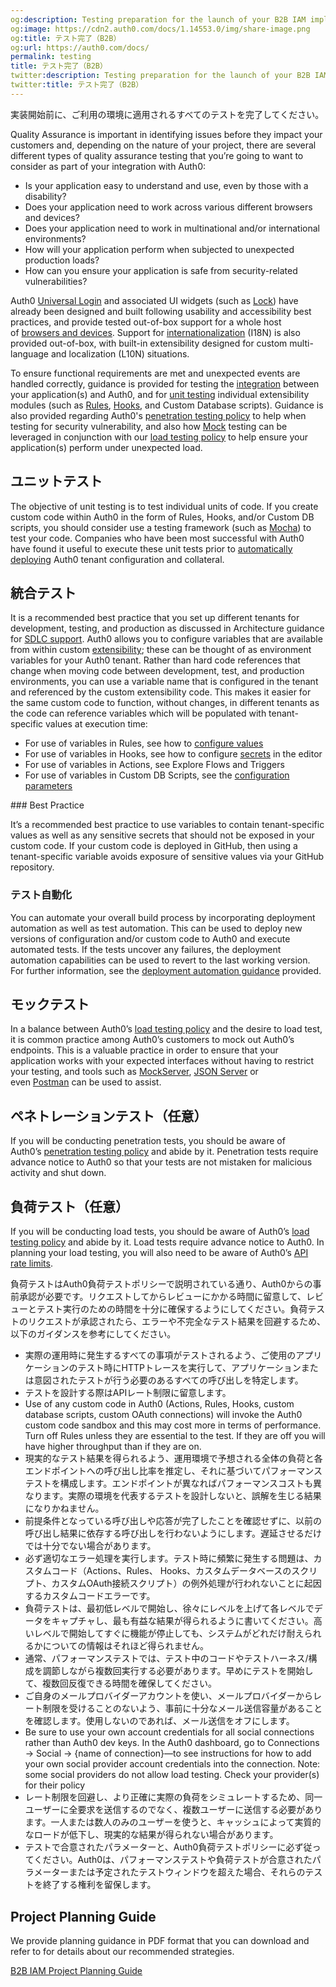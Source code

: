 ```yaml
---
og:description: Testing preparation for the launch of your B2B IAM implementation.
og:image: https://cdn2.auth0.com/docs/1.14553.0/img/share-image.png
og:title: テスト完了（B2B）
og:url: https://auth0.com/docs/
permalink: testing
title: テスト完了（B2B）
twitter:description: Testing preparation for the launch of your B2B IAM implementation.
twitter:title: テスト完了（B2B）
---
```


実装開始前に、ご利用の環境に適用されるすべてのテストを完了してください。

Quality Assurance is important in identifying issues before they impact your customers and, depending on the nature of your project, there are several different types of quality assurance testing that you’re going to want to consider as part of your integration with Auth0:

* Is your application easy to understand and use, even by those with a disability?
* Does your application need to work across various different browsers and devices?
* Does your application need to work in multinational and/or international environments?
* How will your application perform when subjected to unexpected production loads?
* How can you ensure your application is safe from security-related vulnerabilities?

Auth0 [Universal Login](/docs/authenticate/login/auth0-universal-login) and associated UI widgets (such as [Lock](/docs/libraries/lock)) have already been designed and built following usability and accessibility best practices, and provide tested out-of-box support for a whole host of [browsers and devices](/docs/troubleshoot/customer-support/product-support-matrix). Support for [internationalization](/docs/customize/internationalization-and-localization) (I18N) is also provided out-of-box, with built-in extensibility designed for custom multi-language and localization (L10N) situations.

To ensure functional requirements are met and unexpected events are handled correctly, guidance is provided for testing the [integration](#integration-testing) between your application(s) and Auth0, and for [unit testing](#unit-testing) individual extensibility modules (such as [Rules](/docs/customize/rules/debug-rules), [Hooks](/docs/customize/hooks/update-hooks), and Custom Database scripts). Guidance is also provided regarding Auth0's [penetration testing policy](/docs/troubleshoot/customer-support/operational-policies/penetration-testing-policy) to help when testing for security vulnerability, and also how [Mock](#mock-testing) testing can be leveraged in conjunction with our [load testing policy](/docs/troubleshoot/customer-support/operational-policies/load-testing-policy) to help ensure your application(s) perform under unexpected load.

## ユニットテスト

The objective of unit testing is to test individual units of code. If you create custom code within Auth0 in the form of Rules, Hooks, and/or Custom DB scripts, you should consider use a testing framework (such as [Mocha](https://mochajs.org/)) to test your code. Companies who have been most successful with Auth0 have found it useful to execute these unit tests prior to [automatically deploying](/docs/get-started/architecture-scenarios/business-to-business/deployment) Auth0 tenant configuration and collateral.

## 統合テスト

It is a recommended best practice that you set up different tenants for development, testing, and production as discussed in Architecture guidance for [SDLC support](/docs/get-started/architecture-scenarios/business-to-business/architecture#sdlc-support). Auth0 allows you to configure variables that are available from within custom [extensibility](/docs/customize/extensions); these can be thought of as environment variables for your Auth0 tenant. Rather than hard code references that change when moving code between development, test, and production environments, you can use a variable name that is configured in the tenant and referenced by the custom extensibility code. This makes it easier for the same custom code to function, without changes, in different tenants as the code can reference variables which will be populated with tenant-specific values at execution time:

* For use of variables in Rules, see how to [configure values](/docs/customize/rules/configuration)
* For use of variables in Hooks, see how to configure [secrets](/docs/customize/hooks/hook-secrets) in the editor
* For use of variables in Actions, see Explore Flows and Triggers
* For use of variables in Custom DB Scripts, see the [configuration parameters](/docs/authenticate/database-connections/custom-db/create-db-connection#step-3-add-configuration-parameters)

<Info>
### Best Practice

It’s a recommended best practice to use variables to contain tenant-specific values as well as any sensitive secrets that should not be exposed in your custom code. If your custom code is deployed in GitHub, then using a tenant-specific variable avoids exposure of sensitive values via your GitHub repository.
</Info>

### テスト自動化

You can automate your overall build process by incorporating deployment automation as well as test automation. This can be used to deploy new versions of configuration and/or custom code to Auth0 and execute automated tests. If the tests uncover any failures, the deployment automation capabilities can be used to revert to the last working version. For further information, see the [deployment automation guidance](/docs/get-started/architecture-scenarios/business-to-business/deployment) provided.

## モックテスト

In a balance between Auth0’s [load testing policy](/docs/troubleshoot/customer-support/operational-policies/load-testing-policy) and the desire to load test, it is common practice among Auth0’s customers to mock out Auth0’s endpoints. This is a valuable practice in order to ensure that your application works with your expected interfaces without having to restrict your testing, and tools such as [MockServer](http://www.mock-server.com/), [JSON Server](https://github.com/typicode/json-server) or even [Postman](https://learning.getpostman.com/docs/postman/mock_servers/setting_up_mock/) can be used to assist.

## ペネトレーションテスト（任意）

If you will be conducting penetration tests, you should be aware of Auth0’s [penetration testing policy](/docs/troubleshoot/customer-support/operational-policies/penetration-testing-policy) and abide by it. Penetration tests require advance notice to Auth0 so that your tests are not mistaken for malicious activity and shut down.

## 負荷テスト（任意）

If you will be conducting load tests, you should be aware of Auth0’s [load testing policy](/docs/troubleshoot/customer-support/operational-policies/load-testing-policy) and abide by it. Load tests require advance notice to Auth0. In planning your load testing, you will also need to be aware of Auth0’s [API rate limits](/docs/troubleshoot/customer-support/operational-policies/rate-limit-policy).

負荷テストはAuth0負荷テストポリシーで説明されている通り、Auth0からの事前承認が必要です。リクエストしてからレビューにかかる時間に留意して、レビューとテスト実行のための時間を十分に確保するようにしてください。負荷テストのリクエストが承認されたら、エラーや不完全なテスト結果を回避するため、以下のガイダンスを参考にしてください。

* 実際の運用時に発生するすべての事項がテストされるよう、ご使用のアプリケーションのテスト時にHTTPトレースを実行して、アプリケーションまたは意図されたテストが行う必要のあるすべての呼び出しを特定します。
* テストを設計する際はAPIレート制限に留意します。
* Use of any custom code in Auth0 (Actions, Rules, Hooks, custom database scripts, custom <Tooltip tip="OAuth 2.0: Authorization framework that defines authorization protocols and workflows." cta="View Glossary" href="/docs/glossary?term=OAuth">OAuth</Tooltip> connections) will invoke the Auth0 custom code sandbox and this may cost more in terms of performance. Turn off Rules unless they are essential to the test. If they are off you will have higher throughput than if they are on.
* 現実的なテスト結果を得られるよう、運用環境で予想される全体の負荷と各エンドポイントへの呼び出し比率を推定し、それに基づいてパフォーマンステストを構成します。エンドポイントが異なればパフォーマンスコストも異なります。実際の環境を代表するテストを設計しないと、誤解を生じる結果になりかねません。
* 前提条件となっている呼び出しや応答が完了したことを確認せずに、以前の呼び出し結果に依存する呼び出しを行わないようにします。遅延させるだけでは十分でない場合があります。
* 必ず適切なエラー処理を実行します。テスト時に頻繁に発生する問題は、カスタムコード（Actions、Rules、 Hooks、カスタムデータベースのスクリプト、カスタムOAuth接続スクリプト）の例外処理が行われないことに起因するカスタムコードエラーです。
* 負荷テストは、最初低レベルで開始し、徐々にレベルを上げて各レベルでデータをキャプチャし、最も有益な結果が得られるように書いてください。高いレベルで開始してすぐに機能が停止しても、システムがどれだけ耐えられるかについての情報はそれほど得られません。
* 通常、パフォーマンステストでは、テスト中のコードやテストハーネス/構成を調節しながら複数回実行する必要があります。早めにテストを開始して、複数回反復できる時間を確保してください。
* ご自身のメールプロバイダーアカウントを使い、メールプロバイダーからレート制限を受けることのないよう、事前に十分なメール送信容量があることを確認します。使用しないのであれば、メール送信をオフにします。
* Be sure to use your own account credentials for all social connections rather than Auth0 dev keys. In the <Tooltip tip="Auth0 Dashboard: Auth0's main product to configure your services." cta="View Glossary" href="/docs/glossary?term=Auth0+dashboard">Auth0 dashboard</Tooltip>, go to Connections -> Social -> \{name of connection}—to see instructions for how to add your own social provider account credentials into the connection. Note: some social providers do not allow load testing. Check your provider(s) for their policy
* レート制限を回避し、より正確に実際の負荷をシミュレートするため、同一ユーザーに全要求を送信するのでなく、複数ユーザーに送信する必要があります。一人または数人のみのユーザーを使うと、キャッシュによって実質的なロードが低下し、現実的な結果が得られない場合があります。
* テストで合意されたパラメーターと、Auth0負荷テストポリシーに必ず従ってください。Auth0は、パフォーマンステストや負荷テストが合意されたパラメーターまたは予定されたテストウィンドウを超えた場合、それらのテストを終了する権利を留保します。

## Project Planning Guide

We provide planning guidance in PDF format that you can download and refer to for details about our recommended strategies.

[B2B IAM Project Planning Guide](https://assets.ctfassets.net/cdy7uua7fh8z/63F0WOPJdVzsPMxV1Xvp8x/7a329487c5e890d8e820f6a48983b46a/B2B_Project_Planning.pdf)